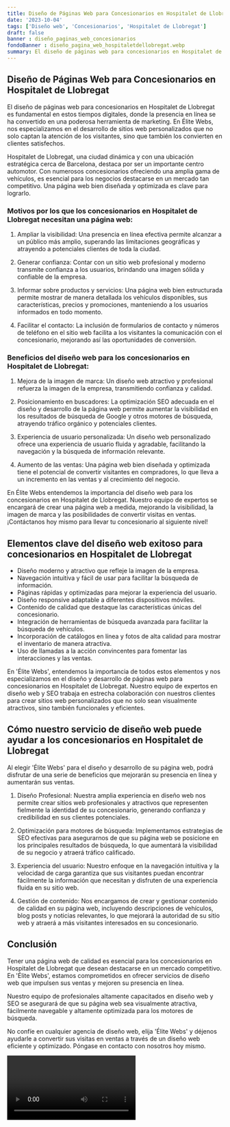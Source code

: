 ```yaml
---
title: Diseño de Páginas Web para Concesionarios en Hospitalet de Llobregat
date: '2023-10-04'
tags: ['Diseño web', 'Concesionarios', 'Hospitalet de Llobregat']
draft: false
banner : diseño_paginas_web_concesionarios
fondoBanner : diseño_pagina_web_hospitaletdellobregat.webp
summary: El diseño de páginas web para concesionarios en Hospitalet de Llobregat es fundamental en estos tiempos digitales, donde la presencia en línea se ha convertido en una poderosa herramienta de marketing. En Élite Webs, nos especializamos en el desarrollo de sitios web personalizados que no solo captan la atención de los visitantes, sino que también los convierten en clientes satisfechos.
---
```


## Diseño de Páginas Web para Concesionarios en Hospitalet de Llobregat

El diseño de páginas web para concesionarios en Hospitalet de Llobregat es fundamental en estos tiempos digitales, donde la presencia en línea se ha convertido en una poderosa herramienta de marketing. En Élite Webs, nos especializamos en el desarrollo de sitios web personalizados que no solo captan la atención de los visitantes, sino que también los convierten en clientes satisfechos.

Hospitalet de Llobregat, una ciudad dinámica y con una ubicación estratégica cerca de Barcelona, destaca por ser un importante centro automotor. Con numerosos concesionarios ofreciendo una amplia gama de vehículos, es esencial para los negocios destacarse en un mercado tan competitivo. Una página web bien diseñada y optimizada es clave para lograrlo.

### Motivos por los que los concesionarios en Hospitalet de Llobregat necesitan una página web:

1. Ampliar la visibilidad: Una presencia en línea efectiva permite alcanzar a un público más amplio, superando las limitaciones geográficas y atrayendo a potenciales clientes de toda la ciudad.

2. Generar confianza: Contar con un sitio web profesional y moderno transmite confianza a los usuarios, brindando una imagen sólida y confiable de la empresa.

3. Informar sobre productos y servicios: Una página web bien estructurada permite mostrar de manera detallada los vehículos disponibles, sus características, precios y promociones, manteniendo a los usuarios informados en todo momento.

4. Facilitar el contacto: La inclusión de formularios de contacto y números de teléfono en el sitio web facilita a los visitantes la comunicación con el concesionario, mejorando así las oportunidades de conversión.

### Beneficios del diseño web para los concesionarios en Hospitalet de Llobregat:

1. Mejora de la imagen de marca: Un diseño web atractivo y profesional refuerza la imagen de la empresa, transmitiendo confianza y calidad.

2. Posicionamiento en buscadores: La optimización SEO adecuada en el diseño y desarrollo de la página web permite aumentar la visibilidad en los resultados de búsqueda de Google y otros motores de búsqueda, atrayendo tráfico orgánico y potenciales clientes.

3. Experiencia de usuario personalizada: Un diseño web personalizado ofrece una experiencia de usuario fluida y agradable, facilitando la navegación y la búsqueda de información relevante.

4. Aumento de las ventas: Una página web bien diseñada y optimizada tiene el potencial de convertir visitantes en compradores, lo que lleva a un incremento en las ventas y al crecimiento del negocio.

En Élite Webs entendemos la importancia del diseño web para los concesionarios en Hospitalet de Llobregat. Nuestro equipo de expertos se encargará de crear una página web a medida, mejorando la visibilidad, la imagen de marca y las posibilidades de convertir visitas en ventas. ¡Contáctanos hoy mismo para llevar tu concesionario al siguiente nivel!

<GifSeo />

<Cta />

## Elementos clave del diseño web exitoso para concesionarios en Hospitalet de Llobregat

- Diseño moderno y atractivo que refleje la imagen de la empresa.
- Navegación intuitiva y fácil de usar para facilitar la búsqueda de información.
- Páginas rápidas y optimizadas para mejorar la experiencia del usuario.
- Diseño responsive adaptable a diferentes dispositivos móviles.
- Contenido de calidad que destaque las características únicas del concesionario.
- Integración de herramientas de búsqueda avanzada para facilitar la búsqueda de vehículos.
- Incorporación de catálogos en línea y fotos de alta calidad para mostrar el inventario de manera atractiva.
- Uso de llamadas a la acción convincentes para fomentar las interacciones y las ventas.

En 'Élite Webs', entendemos la importancia de todos estos elementos y nos especializamos en el diseño y desarrollo de páginas web para concesionarios en Hospitalet de Llobregat. Nuestro equipo de expertos en diseño web y SEO trabaja en estrecha colaboración con nuestros clientes para crear sitios web personalizados que no solo sean visualmente atractivos, sino también funcionales y eficientes.

## Cómo nuestro servicio de diseño web puede ayudar a los concesionarios en Hospitalet de Llobregat

Al elegir 'Élite Webs' para el diseño y desarrollo de su página web, podrá disfrutar de una serie de beneficios que mejorarán su presencia en línea y aumentarán sus ventas.

1. Diseño Profesional: Nuestra amplia experiencia en diseño web nos permite crear sitios web profesionales y atractivos que representen fielmente la identidad de su concesionario, generando confianza y credibilidad en sus clientes potenciales.

2. Optimización para motores de búsqueda: Implementamos estrategias de SEO efectivas para asegurarnos de que su página web se posicione en los principales resultados de búsqueda, lo que aumentará la visibilidad de su negocio y atraerá tráfico calificado.

3. Experiencia del usuario: Nuestro enfoque en la navegación intuitiva y la velocidad de carga garantiza que sus visitantes puedan encontrar fácilmente la información que necesitan y disfruten de una experiencia fluida en su sitio web.

4. Gestión de contenido: Nos encargamos de crear y gestionar contenido de calidad en su página web, incluyendo descripciones de vehículos, blog posts y noticias relevantes, lo que mejorará la autoridad de su sitio web y atraerá a más visitantes interesados en su concesionario.

## Conclusión

Tener una página web de calidad es esencial para los concesionarios en Hospitalet de Llobregat que desean destacarse en un mercado competitivo. En 'Élite Webs', estamos comprometidos en ofrecer servicios de diseño web que impulsen sus ventas y mejoren su presencia en línea.

Nuestro equipo de profesionales altamente capacitados en diseño web y SEO se asegurará de que su página web sea visualmente atractiva, fácilmente navegable y altamente optimizada para los motores de búsqueda.

No confíe en cualquier agencia de diseño web, elija 'Élite Webs' y déjenos ayudarle a convertir sus visitas en ventas a través de un diseño web eficiente y optimizado. Póngase en contacto con nosotros hoy mismo.

<Video />

<CtaBot job='Concesionarios' city='Hospitalet de Llobregat'/>

<Gmaps query='Hospitalet de Llobregat+españa+maps' />